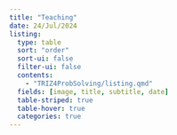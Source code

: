 ```yaml
---
title: "Teaching"
date: 24/Jul/2024
listing: 
  type: table
  sort: "order"
  sort-ui: false
  filter-ui: false
  contents: 
    - "TRIZ4ProbSolving/listing.qmd"
  fields: [image, title, subtitle, date]
  table-striped: true
  table-hover: true
  categories: true
---
```



